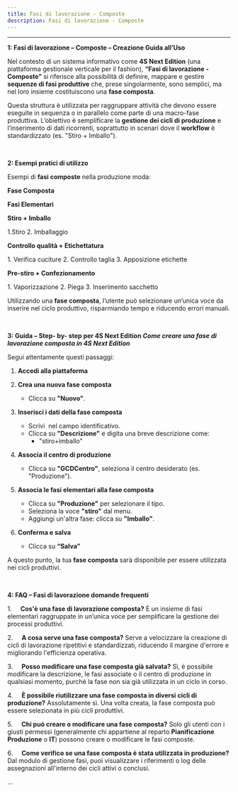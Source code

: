 ```yaml
---
title: Fasi di lavorazione - Composte
description: Fasi di lavorazione - Composte
---
```


***

**1: Fasi di lavorazione – Composte – Creazione Guida all’Uso**

Nel contesto di un sistema informativo come **4S Next Edition** (una piattaforma gestionale verticale per il fashion), **“Fasi di lavorazione - Composte”** si riferisce alla possibilità di definire, mappare e gestire **sequenze di fasi produttive** che, prese singolarmente, sono semplici, ma nel loro insieme costituiscono una **fase composta**.

Questa struttura è utilizzata per raggruppare attività che devono essere eseguite in sequenza o in parallelo come parte di una macro-fase produttiva. L’obiettivo è semplificare la **gestione dei cicli di produzione** e l’inserimento di dati ricorrenti, soprattutto in scenari dove il **workflow** è standardizzato (es. "Stiro + Imballo").

 

**2: Esempi pratici di utilizzo**

Esempi di **fasi composte** nella produzione moda:

**Fase Composta**

**Fasi Elementari**

**Stiro + Imballo**

1.Stiro
2\. Imballaggio

**Controllo qualità + Etichettatura**

1\. Verifica cuciture
2\. Controllo taglia
3\. Apposizione etichette

**Pre-stiro + Confezionamento**

1\. Vaporizzazione
2\. Piega
3\. Inserimento sacchetto

Utilizzando una **fase composta**, l’utente può selezionare un’unica voce da inserire nel ciclo produttivo, risparmiando tempo e riducendo errori manuali.

 

**3: Guida – Step- by- step per 4S Next Edition *Come creare una fase di lavorazione composta in 4S Next Edition***

Segui attentamente questi passaggi:

1. **Accedi alla piattaforma**


2. **Crea una nuova fase composta**
   * Clicca su **"Nuovo"**.
3. **Inserisci i dati della fase composta**
   * Scrivi  nel campo identificativo.
   * Clicca su **"Descrizione"** e digita una breve descrizione come:
     * "stiro+imballo"
4. **Associa il centro di produzione**
   * Clicca su **"GCDCentro"**, seleziona il centro desiderato (es. "Produzione").
5. **Associa le fasi elementari alla fase composta**
   * Clicca su **"Produzione"** per selezionare il tipo.
   * Seleziona la voce **"stiro"** dal menu.
   * Aggiungi un'altra fase: clicca su **"Imballo"**.
6. **Conferma e salva**
   * Clicca su **“Salva”**

A questo punto, la tua **fase composta** sarà disponibile per essere utilizzata nei cicli produttivi.

 

**4: FAQ – Fasi di lavorazione domande frequenti**

1.     **Cos'è una fase di lavorazione composta?**
È un insieme di fasi elementari raggruppate in un’unica voce per semplificare la gestione dei processi produttivi.

2.     **A cosa serve una fase composta?**
Serve a velocizzare la creazione di cicli di lavorazione ripetitivi e standardizzati, riducendo il margine d'errore e migliorando l'efficienza operativa.

3.     **Posso modificare una fase composta già salvata?**
Sì, è possibile modificare la descrizione, le fasi associate o il centro di produzione in qualsiasi momento, purché la fase non sia già utilizzata in un ciclo in corso.

4.     **È possibile riutilizzare una fase composta in diversi cicli di produzione?**
Assolutamente sì. Una volta creata, la fase composta può essere selezionata in più cicli produttivi.

5.     **Chi può creare o modificare una fase composta?**
Solo gli utenti con i giusti permessi (generalmente chi appartiene al reparto **Pianificazione Produzione** o **IT**) possono creare o modificare le fasi composte.

6.     **Come verifico se una fase composta è stata utilizzata in produzione?**
Dal modulo di gestione fasi, puoi visualizzare i riferimenti o log delle assegnazioni all'interno dei cicli attivi o conclusi.

...